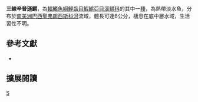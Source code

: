 {{Speciesbox 
| taxon = Simpsonichthys trilineatus
| status = NE
| status_system = IUCN3.1
| authority =  [[Costa|Costa]] & [[Brasil|Brasil]], 1994
| synonyms = *''Cynolebias trilineatus, Costa & Brasil, 1994''
}}
'''三線辛普遜鱂'''，為[[輻鰭魚綱|輻鰭魚綱]][[鯉齒目|鯉齒目]][[鰕鱂亞目|鰕鱂亞目]][[溪鱂科|溪鱂科]]的其中一[[種|種]]，為熱帶淡水魚，分布於[[南美洲|南美洲]][[巴西|巴西]][[聖弗朗西斯科河|聖弗朗西斯科河]]流域，體長可達6公分，棲息在底中層水域，生活習性不明。

== 參考文獻 ==
*{{FishBase_species|genus=Simpsonichthys|species=trilineatus|year=2014|month=9}}

== 擴展閱讀 ==
{{refbegin}}
{{wikispecies-inline|Simpsonichthys trilineatus 三線辛普遜鱂}}
{{refend}}
{{Taxonbar|from=Q5728867}}

[[Category:辛普遜鱂屬|S]]


{{魚類小作品}}